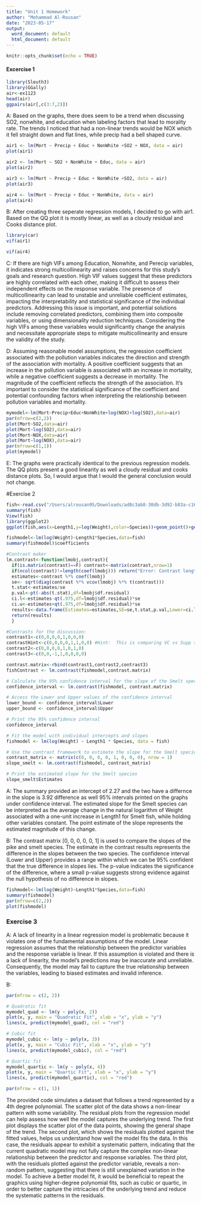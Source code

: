 ```yaml
---
title: "Unit 1 Homework"
author: "Mohammad Al-Rousan"
date: "2023-05-17"
output:
  word_document: default
  html_document: default
---
```


```r
knitr::opts_chunk$set(echo = TRUE)
```

#### Excercise 1 

```r
library(Sleuth3)
library(GGally)
air<-ex1123
head(air)
ggpairs(air[,c(3:7,2)])

```

A: Based on the graphs, there does seem to be a trend when discussing SO2, nonwhite, and education when labeling factors that lead to morality rate. The trends I noticed that had a non-linear trends would be NOX which it fell straight down and flat lines, while precip had a bell shaped curve.


```r
air1 <- lm(Mort ~ Precip + Educ + NonWhite +SO2 + NOX, data = air)
plot(air1)

air2 <- lm(Mort ~ SO2 + NonWhite + Educ, data = air) 
plot(air2)

air3 <- lm(Mort ~ Precip + Educ + NonWhite +SO2, data = air)
plot(air3)

air4 <- lm(Mort ~ Precip + Educ + NonWhite, data = air)
plot(air4)

```
B: After creating three seperate regression models, I decided to go with air1. Based on the QQ plot it is mostly linear, as well as a cloudy residual and Cooks distance plot. 



```r
library(car)
vif(air1)

vif(air4)

```
C:  If there are high VIFs among Education, Nonwhite, and Perecip variables, it indicates strong multicollinearity and raises concerns for this study's goals and research question. High VIF values suggest that these predictors are highly correlated with each other, making it difficult to assess their independent effects on the response variable. The presence of multicollinearity can lead to unstable and unreliable coefficient estimates, impacting the interpretability and statistical significance of the individual predictors. Addressing this issue is important, and potential solutions include removing correlated predictors, combining them into composite variables, or using dimensionality reduction techniques. Considering the high VIFs among these variables would significantly change the analysis and necessitate appropriate steps to mitigate multicollinearity and ensure the validity of the study.

D: Assuming reasonable model assumptions, the regression coefficient associated with the pollution variables indicates the direction and strength of the association with mortality. A positive coefficient suggests that an increase in the pollution variable is associated with an increase in mortality, while a negative coefficient suggests a decrease in mortality. The magnitude of the coefficient reflects the strength of the association. It's important to consider the statistical significance of the coefficient and potential confounding factors when interpreting the relationship between pollution variables and mortality.


```r
mymodel<-lm(Mort~Precip+Educ+NonWhite+log(NOX)+log(SO2),data=air)
par(mfrow=c(2,2))
plot(Mort~SO2,data=air)
plot(Mort~log(SO2),data=air)
plot(Mort~NOX,data=air)
plot(Mort~log(NOX),data=air)
par(mfrow=c(1,1))
plot(mymodel)

```
E: The graphs were practically identical to the previous regression models. The QQ plots present a good linearity as well a cloudy residual and cooks distance plots. So, I would argue that I would the general conclusion would not change. 


#Exercise 2

```r
fish<-read.csv("/Users/alrousan95/Downloads/ad8c3ab8-30db-3d92-b83a-c16efac57af4_Fish.csv",header=T,stringsAsFactors = T)
summary(fish)
View(fish)
library(ggplot2)
ggplot(fish,aes(x=Length1,y=log(Weight),color=Species))+geom_point()+geom_smooth(method="lm")
```



```r

fishmodel<-lm(log(Weight)~Length1*Species,data=fish)
summary(fishmodel)$coefficients

#Contrast maker
lm.contrast<-function(lmobj,contrast){
  if(is.matrix(contrast)==F) contrast<-matrix(contrast,nrow=1)
  if(ncol(contrast)!=length(coef(lmobj))) return("Error: Contrast length does not match the number of coefficients in linear model object.")
  estimates<-contrast %*% coef(lmobj)
  se<- sqrt(diag(contrast %*% vcov(lmobj) %*% t(contrast)))
  t.stat<-estimates/se
  p.val<-pt(-abs(t.stat),df=lmobj$df.residual)
  ci.l<-estimates-qt(.975,df=lmobj$df.residual)*se
  ci.u<-estimates+qt(.975,df=lmobj$df.residual)*se
  results<-data.frame(Estimates=estimates,SE=se,t.stat,p.val,Lower=ci.l,Upper=ci.u)
  return(results)
  }

#Contrasts for the discussion:
contrast1<-c(0,0,0,0,1,0,0,0)  
contrastHint<-c(0,0,0,0,1,1,0,0) #Hint:  This is comparing VC vs Supp specifically at Dose 1
contrast2<-c(0,0,0,0,1,0,1,0)
contrast3<-c(0,0,-1,1,0,0,0,0)

contrast.matrix<-rbind(contrast1,contrast2,contrast3)
fishContrast <- lm.contrast(fishmodel,contrast.matrix)

# Calculate the 95% confidence interval for the slope of the Smelt species
confidence_interval <- lm.contrast(fishmodel, contrast.matrix)

# Access the Lower and Upper values of the confidence interval
lower_bound <- confidence_interval$Lower
upper_bound <- confidence_interval$Upper

# Print the 95% confidence interval
confidence_interval

# Fit the model with individual intercepts and slopes
fishmodel <- lm(log(Weight) ~ Length1 * Species, data = fish)

# Use the contrast framework to estimate the slope for the Smelt species
contrast_matrix <- matrix(c(0, 0, 0, 0, 1, 0, 0, 0), nrow = 1)
slope_smelt <- lm.contrast(fishmodel, contrast_matrix)

# Print the estimated slope for the Smelt species
slope_smelt$Estimates


```
A: The summary provided an intercept of 2.27 and the two have a differnce in the slope is 3.92 difference as well 95% intervals printed on the graphs under confidence interval. The estimated slope for the Smelt species can be interpreted as the average change in the natural logarithm of Weight associated with a one-unit increase in Length1 for Smelt fish, while holding other variables constant. The point estimate of the slope represents the estimated magnitude of this change.

B: The contrast matrix [0, 0, 0, 0, 0, 1] is used to compare the slopes of the pike and smelt species. The estimate in the contrast results represents the difference in the slopes between the two species. The confidence interval (Lower and Upper) provides a range within which we can be 95% confident that the true difference in slopes lies. The p-value indicates the significance of the difference, where a small p-value suggests strong evidence against the null hypothesis of no difference in slopes.

```r
fishmodel<-lm(log(Weight)~Length1*Species,data=fish)
summary(fishmodel)
par(mfrow=c(2,2))
plot(fishmodel)
```

### Exercise 3

A: A lack of linearity in a linear regression model is problematic because it violates one of the fundamental assumptions of the model. Linear regression assumes that the relationship between the predictor variables and the response variable is linear. If this assumption is violated and there is a lack of linearity, the model's predictions may be inaccurate and unreliable. Consequently, the model may fail to capture the true relationship between the variables, leading to biased estimates and invalid inference.

B: 
```r
par(mfrow = c(2, 2))

# Quadratic fit
mymodel_quad <- lm(y ~ poly(x, 2))
plot(x, y, main = "Quadratic Fit", xlab = "x", ylab = "y")
lines(x, predict(mymodel_quad), col = "red")

# Cubic fit
mymodel_cubic <- lm(y ~ poly(x, 3))
plot(x, y, main = "Cubic Fit", xlab = "x", ylab = "y")
lines(x, predict(mymodel_cubic), col = "red")

# Quartic fit
mymodel_quartic <- lm(y ~ poly(x, 4))
plot(x, y, main = "Quartic Fit", xlab = "x", ylab = "y")
lines(x, predict(mymodel_quartic), col = "red")

par(mfrow = c(1, 1))

```
The provided code simulates a dataset that follows a trend represented by a 4th degree polynomial. The scatter plot of the data shows a non-linear pattern with some variability. The residual plots from the regression model can help assess how well the model captures the underlying trend. The first plot displays the scatter plot of the data points, showing the general shape of the trend. The second plot, which shows the residuals plotted against the fitted values, helps us understand how well the model fits the data. In this case, the residuals appear to exhibit a systematic pattern, indicating that the current quadratic model may not fully capture the complex non-linear relationship between the predictor and response variables. The third plot, with the residuals plotted against the predictor variable, reveals a non-random pattern, suggesting that there is still unexplained variation in the model. To achieve a better model fit, it would be beneficial to repeat the graphics using higher-degree polynomial fits, such as cubic or quartic, in order to better capture the intricacies of the underlying trend and reduce the systematic patterns in the residuals.
















